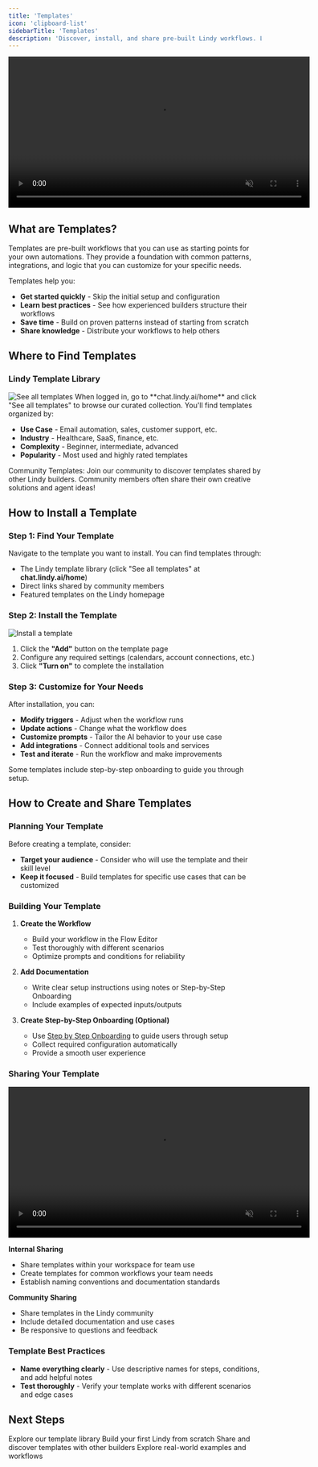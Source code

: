 ```yaml
---
title: 'Templates'
icon: 'clipboard-list'
sidebarTitle: 'Templates'
description: 'Discover, install, and share pre-built Lindy workflows. Learn how templates can jumpstart your automation projects and help you build faster.'
---
```


<div style={{ display: 'flex', justifyContent: 'center', margin: '2rem 0' }}>
  <div className="video-card">
    <video
      src="/lindy-brand-assets/templates(1).mp4"
      width="600"
      autoPlay
      muted
      loop
      playsInline
      style={{ display: 'block', width: '100%', borderRadius: '16px' }}
    />
  </div>
</div>

## What are Templates?

Templates are pre-built workflows that you can use as starting points for your own automations. They provide a foundation with common patterns, integrations, and logic that you can customize for your specific needs.

Templates help you:
- **Get started quickly** - Skip the initial setup and configuration
- **Learn best practices** - See how experienced builders structure their workflows
- **Save time** - Build on proven patterns instead of starting from scratch
- **Share knowledge** - Distribute your workflows to help others

## Where to Find Templates

### Lindy Template Library

<Frame>
  <img src="/lindy-brand-assets/templates-see-all.png" alt="See all templates" />
</Frame>
When logged in, go to **chat.lindy.ai/home** and click "See all templates" to browse our curated collection. You'll find templates organized by:


- **Use Case** - Email automation, sales, customer support, etc.
- **Industry** - Healthcare, SaaS, finance, etc.
- **Complexity** - Beginner, intermediate, advanced
- **Popularity** - Most used and highly rated templates

<Tip>
Community Templates: Join our community to discover templates shared by other Lindy builders. Community members often share their own creative solutions and agent ideas!
</Tip>

## How to Install a Template

### Step 1: Find Your Template
Navigate to the template you want to install. You can find templates through:
- The Lindy template library (click "See all templates" at **chat.lindy.ai/home**)
- Direct links shared by community members
- Featured templates on the Lindy homepage

### Step 2: Install the Template

<Frame>
  <img src="/lindy-brand-assets/templates-install.png" alt="Install a template" />
</Frame>

1. Click the **"Add"** button on the template page
3. Configure any required settings (calendars, account connections, etc.)
4. Click **"Turn on"** to complete the installation

### Step 3: Customize for Your Needs
After installation, you can:
- **Modify triggers** - Adjust when the workflow runs
- **Update actions** - Change what the workflow does
- **Customize prompts** - Tailor the AI behavior to your use case
- **Add integrations** - Connect additional tools and services
- **Test and iterate** - Run the workflow and make improvements

<Tip>
Some templates include step-by-step onboarding to guide you through setup.
</Tip>

## How to Create and Share Templates

### Planning Your Template
Before creating a template, consider:

- **Target your audience** - Consider who will use the template and their skill level
- **Keep it focused** - Build templates for specific use cases that can be customized


### Building Your Template

1. **Create the Workflow**
   - Build your workflow in the Flow Editor
   - Test thoroughly with different scenarios
   - Optimize prompts and conditions for reliability

2. **Add Documentation**
   - Write clear setup instructions using notes or Step-by-Step Onboarding
   - Include examples of expected inputs/outputs

3. **Create Step-by-Step Onboarding (Optional)**
   - Use [Step by Step Onboarding](/skills/by-lindy/step-by-step-onboarding) to guide users through setup
   - Collect required configuration automatically
   - Provide a smooth user experience

### Sharing Your Template

<div style={{ display: 'flex', justifyContent: 'center', margin: '1rem 0' }}>
  <div className="video-card">
    <video
      src="/lindy-brand-assets/template-share.mp4"
      width="600"
      autoPlay
      muted
      loop
      playsInline
      style={{ display: 'block', width: '100%', borderRadius: '16px' }}
    />
  </div>
</div>

**Internal Sharing**
- Share templates within your workspace for team use
- Create templates for common workflows your team needs
- Establish naming conventions and documentation standards

**Community Sharing**
- Share templates in the Lindy community
- Include detailed documentation and use cases
- Be responsive to questions and feedback


### Template Best Practices

- **Name everything clearly** - Use descriptive names for steps, conditions, and add helpful notes
- **Test thoroughly** - Verify your template works with different scenarios and edge cases


## Next Steps

<CardGroup cols={2}>
  <Card title="Browse Templates" href="https://chat.lindy.ai/home" icon="search">
    Explore our template library
  </Card>
  <Card title="Quickstart Guide" href="/start-here/quickstart" icon="rocket">
    Build your first Lindy from scratch
  </Card>
  <Card title="Community" href="https://community.lindy.ai/join" icon="users">
    Share and discover templates with other builders
  </Card>
  <Card title="Use Cases" href="/use-cases/popular-workflows/meeting-assistant" icon="video">
    Explore real-world examples and workflows
  </Card>
</CardGroup> 